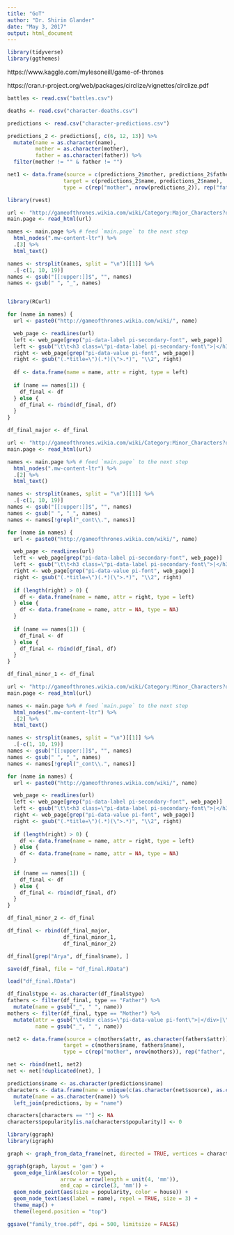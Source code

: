 ```yaml
---
title: "GoT"
author: "Dr. Shirin Glander"
date: "May 3, 2017"
output: html_document
---
```


```r
library(tidyverse)
library(ggthemes)
```

https://www.kaggle.com/mylesoneill/game-of-thrones

https://cran.r-project.org/web/packages/circlize/vignettes/circlize.pdf

```r
battles <- read.csv("battles.csv")
```

```r
deaths <- read.csv("character-deaths.csv")
```

```r
predictions <- read.csv("character-predictions.csv")
```

```r
predictions_2 <- predictions[, c(6, 12, 13)] %>%
  mutate(name = as.character(name),
         mother = as.character(mother),
         father = as.character(father)) %>%
  filter(mother != "" & father != "")

net1 <- data.frame(source = c(predictions_2$mother, predictions_2$father),
                  target = c(predictions_2$name, predictions_2$name),
                  type = c(rep("mother", nrow(predictions_2)), rep("father", nrow(predictions_2))))
```

```r
library(rvest)

url <- "http://gameofthrones.wikia.com/wiki/Category:Major_Characters?display=page&sort=mostvisited"
main.page <- read_html(url)

names <- main.page %>% # feed `main.page` to the next step
  html_nodes(".mw-content-ltr") %>%
  .[3] %>%
  html_text()

names <- strsplit(names, split = "\n")[[1]] %>%
  .[-c(1, 10, 19)]
names <- gsub("[[:upper:]]$", "", names)
names <- gsub(" ", "_", names)


library(RCurl)

for (name in names) {
  url <- paste0("http://gameofthrones.wikia.com/wiki/", name)

  web_page <- readLines(url)
  left <- web_page[grep("pi-data-label pi-secondary-font", web_page)]
  left <- gsub("\t\t<h3 class=\"pi-data-label pi-secondary-font\">|</h3>", "", left)
  right <- web_page[grep("pi-data-value pi-font", web_page)]
  right <- gsub("(.*title=\")(.*)(\">.*)", "\\2", right)
  
  df <- data.frame(name = name, attr = right, type = left)
  
  if (name == names[1]) {
    df_final <- df
  } else {
    df_final <- rbind(df_final, df)
  }
}

df_final_major <- df_final
```

```r
url <- "http://gameofthrones.wikia.com/wiki/Category:Minor_Characters?display=page&sort=mostvisited"
main.page <- read_html(url)

names <- main.page %>% # feed `main.page` to the next step
  html_nodes(".mw-content-ltr") %>%
  .[2] %>%
  html_text()

names <- strsplit(names, split = "\n")[[1]] %>%
  .[-c(1, 10, 19)]
names <- gsub("[[:upper:]]$", "", names)
names <- gsub(" ", "_", names)
names <- names[!grepl("_cont\\.", names)]

for (name in names) {
  url <- paste0("http://gameofthrones.wikia.com/wiki/", name)

  web_page <- readLines(url)
  left <- web_page[grep("pi-data-label pi-secondary-font", web_page)]
  left <- gsub("\t\t<h3 class=\"pi-data-label pi-secondary-font\">|</h3>", "", left)
  right <- web_page[grep("pi-data-value pi-font", web_page)]
  right <- gsub("(.*title=\")(.*)(\">.*)", "\\2", right)
  
  if (length(right) > 0) {
    df <- data.frame(name = name, attr = right, type = left)
  } else {
    df <- data.frame(name = name, attr = NA, type = NA)
  }
  
  if (name == names[1]) {
    df_final <- df
  } else {
    df_final <- rbind(df_final, df)
  }
}

df_final_minor_1 <- df_final
```

```r
url <- "http://gameofthrones.wikia.com/wiki/Category:Minor_Characters?display=page&sort=mostvisited&pagefrom=Mully#mw-pages"
main.page <- read_html(url)

names <- main.page %>% # feed `main.page` to the next step
  html_nodes(".mw-content-ltr") %>%
  .[2] %>%
  html_text()

names <- strsplit(names, split = "\n")[[1]] %>%
  .[-c(1, 10, 19)]
names <- gsub("[[:upper:]]$", "", names)
names <- gsub(" ", "_", names)
names <- names[!grepl("_cont\\.", names)]

for (name in names) {
  url <- paste0("http://gameofthrones.wikia.com/wiki/", name)

  web_page <- readLines(url)
  left <- web_page[grep("pi-data-label pi-secondary-font", web_page)]
  left <- gsub("\t\t<h3 class=\"pi-data-label pi-secondary-font\">|</h3>", "", left)
  right <- web_page[grep("pi-data-value pi-font", web_page)]
  right <- gsub("(.*title=\")(.*)(\">.*)", "\\2", right)
  
  if (length(right) > 0) {
    df <- data.frame(name = name, attr = right, type = left)
  } else {
    df <- data.frame(name = name, attr = NA, type = NA)
  }
  
  if (name == names[1]) {
    df_final <- df
  } else {
    df_final <- rbind(df_final, df)
  }
}

df_final_minor_2 <- df_final
```

```r
df_final <- rbind(df_final_major,
                  df_final_minor_1,
                  df_final_minor_2)

df_final[grep("Arya", df_final$name), ]
```

```r
save(df_final, file = "df_final.RData")
```

```r
load("df_final.RData")
```

```r
df_final$type <- as.character(df_final$type)
fathers <- filter(df_final, type == "Father") %>%
  mutate(name = gsub("_", " ", name))
mothers <- filter(df_final, type == "Mother") %>%
  mutate(attr = gsub("\t<div class=\"pi-data-value pi-font\">|</div>|\" class=\"mw-redirect", "", attr),
         name = gsub("_", " ", name))

net2 <- data.frame(source = c(mothers$attr, as.character(fathers$attr)),
                  target = c(mothers$name, fathers$name),
                  type = c(rep("mother", nrow(mothers)), rep("father", nrow(fathers))))
```

```r
net <- rbind(net1, net2)
net <- net[!duplicated(net), ]
```

```r
predictions$name <- as.character(predictions$name)
characters <- data.frame(name = unique(c(as.character(net$source), as.character(net$target)))) %>%
  mutate(name = as.character(name)) %>%
  left_join(predictions, by = "name")

characters[characters == ""] <- NA
characters$popularity[is.na(characters$popularity)] <- 0
```

```r
library(ggraph)
library(igraph)

graph <- graph_from_data_frame(net, directed = TRUE, vertices = characters)

ggraph(graph, layout = 'gem') + 
  geom_edge_link(aes(color = type), 
                 arrow = arrow(length = unit(4, 'mm')), 
                 end_cap = circle(3, 'mm')) + 
  geom_node_point(aes(size = popularity, color = house)) + 
  geom_node_text(aes(label = name), repel = TRUE, size = 3) +
  theme_map() +
  theme(legend.position = "top")

ggsave("family_tree.pdf", dpi = 500, limitsize = FALSE)
```





